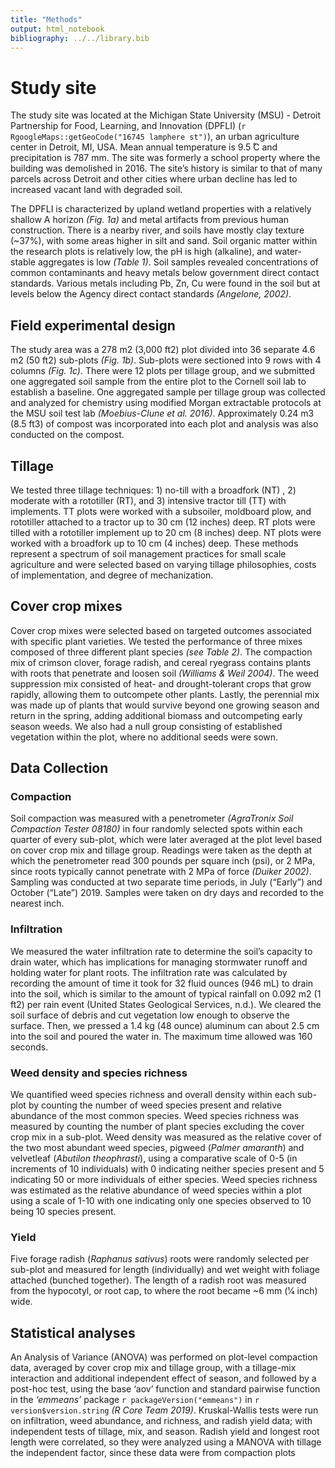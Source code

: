 ```yaml
---
title: "Methods"
output: html_notebook
bibliography: ../../library.bib
---
```



# Study site


The study site was located at the Michigan State University (MSU) - Detroit Partnership for Food, Learning, and Innovation (DPFLI) (`r RgoogleMaps::getGeoCode("16745 lamphere st")`), an urban agriculture center in Detroit, MI, USA. 
Mean annual temperature is 9.5 ̊C and precipitation is 787 mm. The site was formerly a school property where the building was demolished in 2016. 
The site’s history is similar to that of many parcels across Detroit and other cities where urban decline has led to increased vacant land with degraded soil.

The DPFLI is characterized by upland wetland properties with a relatively shallow A horizon *(Fig. 1a)* and metal artifacts from previous human construction. 
There is a nearby river, and soils have mostly clay texture (~37%), with some areas higher in silt and sand. 
Soil organic matter within the research plots is relatively low, the pH is high (alkaline), and water- stable aggregates is low *(Table 1)*. 
Soil samples revealed concentrations of common contaminants and heavy metals below government direct contact standards. 
Various metals including Pb, Zn, Cu were found in the soil but at levels below the
Agency direct contact standards *(Angelone, 2002)*.


## Field experimental design


The study area was a 278 m2 (3,000 ft2) plot divided into 36 separate 4.6 m2 (50 ft2) sub-plots *(Fig. 1b)*. 
Sub-plots were sectioned into 9 rows with 4 columns *(Fig. 1c)*. 
There were 12 plots per tillage group, and we submitted one aggregated soil sample from the entire plot to the Cornell soil lab to establish a baseline. 
One aggregated sample per tillage group  was collected and analyzed for chemistry using modified Morgan extractable protocols at the MSU soil test lab *(Moebius-Clune et al. 2016)*. 
Approximately 0.24 m3 (8.5 ft3) of compost was incorporated into each plot and analysis was also conducted on the compost.


## Tillage


We tested three tillage techniques: 1) no-till with a broadfork (NT) , 2) moderate with a rototiller (RT), and 3) intensive tractor till (TT) with implements. 
TT plots were worked with a subsoiler, moldboard plow, and rototiller attached to a tractor up to 30 cm (12 inches) deep. 
RT plots were tilled with a rototiller implement up to 20 cm (8 inches) deep. 
NT plots were worked with a broadfork up to 10 cm (4 inches) deep. 
These methods represent a spectrum of soil management practices for small scale agriculture and were selected based on varying tillage philosophies, costs of implementation, and degree of mechanization.


## Cover crop mixes


Cover crop mixes were selected based on targeted outcomes associated with specific plant varieties. We tested the performance of three mixes composed of three different plant species *(see Table 2)*. 
The compaction mix of crimson clover, forage radish, and cereal ryegrass contains plants with roots that penetrate and loosen soil *(Williams & Weil 2004)*. 
The weed suppression mix consisted of heat- and drought-tolerant crops that grow rapidly, allowing them to outcompete other plants. 
Lastly, the perennial mix was made up of plants that would survive beyond one growing season and return in the spring, adding additional biomass and outcompeting early season weeds. 
We also had a null group consisting of established vegetation within the plot, where no additional seeds were sown.


## Data Collection


### Compaction

Soil compaction was measured with a penetrometer *(AgraTronix Soil Compaction Tester 08180)* in four randomly selected spots within each quarter of every sub-plot, which were later averaged at the plot level based on cover crop mix and tillage group. 
Readings were taken as the depth at which the penetrometer read 300 pounds per square inch (psi), or 2 MPa, since roots typically cannot penetrate with 2 MPa of force *(Duiker 2002)*. 
Sampling was conducted at two separate time periods, in July (“Early”) and October (“Late”) 2019. 
Samples were taken on dry days and recorded to the nearest inch.


### Infiltration

We measured the water infiltration rate to determine the soil’s capacity to drain water, which has implications for managing stormwater runoff and holding water for plant roots. 
The infiltration rate was calculated by recording the amount of time it took for 32 fluid ounces (946 mL) to drain into the soil, which is similar to the amount of typical rainfall on 0.092 m2 (1 ft2) per rain event (United States Geological Services, n.d.). 
We cleared the soil surface of debris and cut vegetation low enough to observe the surface. 
Then, we pressed a 1.4 kg (48 ounce) aluminum can about 2.5 cm into the soil and poured the water in. 
The maximum time allowed was 160 seconds.


### Weed density and species richness

We quantified weed species richness and overall density within each sub-plot by counting the number of weed species present and relative abundance of the most common species. 
Weed species richness was measured by counting the number of plant species excluding the cover crop mix in a sub-plot. 
Weed density was measured as the relative cover of the two most abundant weed species, pigweed (*Palmer amaranth*) and velvetleaf (*Abutilon theophrasti*), using a comparative scale of 0-5 (in increments of 10 individuals) with 0 indicating neither species present and 5 indicating 50 or more individuals of either species. 
Weed species richness was estimated as the relative abundance of weed species within a plot using a scale of 1-10 with one indicating only one species observed to 10 being 10 species present.


### Yield

Five forage radish (*Raphanus sativus*) roots were randomly selected per sub-plot and measured for length (individually) and wet weight with foliage attached (bunched together). 
The length of a radish root was measured from the hypocotyl, or root cap, to where the root became ~6 mm (1⁄4 inch) wide.


## Statistical analyses

An Analysis of Variance (ANOVA) was performed on plot-level compaction data, averaged by cover crop mix and tillage group, with a tillage-mix interaction and additional independent effect of season, and followed by a post-hoc test, using the base ‘aov’ function and standard pairwise function in the *‘emmeans’* package `r packageVersion("emmeans")` in `r version$version.string` *(R Core Team 2019)*. 
Kruskal-Wallis tests were run on infiltration, 
weed abundance, and richness, and radish yield data; with independent tests of tillage, mix, and season.
Radish yield and longest root length were correlated, so they were analyzed using a MANOVA with tillage the independent factor, since these data were from compaction plots
